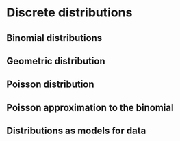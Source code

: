 # Discrete distributions  {#S06-discrete-dist}

## Binomial distributions  {#binomial}

## Geometric distribution  {#geometric}

## Poisson distribution  {#poisson}

## Poisson approximation to the binomial  {#poisson-approx}

## Distributions as models for data  {#models}

